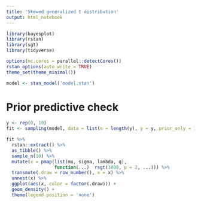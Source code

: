 ```yaml
---
title: 'Skewed generalized t distribution'
output: html_notebook
---
```


```r
library(bayesplot)
library(rstan)
library(sgt)
library(tidyverse)

options(mc.cores = parallel::detectCores())
rstan_options(auto_write = TRUE)
theme_set(theme_minimal())
```

```r
model <- stan_model('model.stan')
```

# Prior predictive check

```r
y <- rep(0, 10)
fit <- sampling(model, data = list(n = length(y), y = y, prior_only = 1))
```

```r
fit %>%
  rstan::extract() %>%
  as_tibble() %>%
  sample_n(10) %>%
  mutate(x = pmap(list(mu, sigma, lambda, q),
                  function(...)  rsgt(3000, p = 2, ...))) %>%
  transmute(.draw = row_number(), x = x) %>%
  unnest(x) %>%
  ggplot(aes(x, color = factor(.draw))) +
  geom_density() +
  theme(legend.position = 'none')
```

